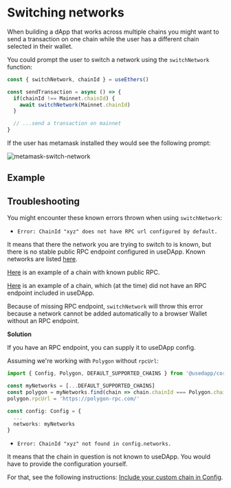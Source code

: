 # Switching networks

When building a dApp that works across multiple chains you might want to send a transaction on one chain while the user has a different chain selected in their wallet.

You could prompt the user to switch a network using the `switchNetwork` function:

```typescript
const { switchNetwork, chainId } = useEthers()

const sendTransaction = async () => {
  if(chainId !== Mainnet.chainId) {
    await switchNetwork(Mainnet.chainId)
  }

  // ...send a transaction on mainnet
}
```

If the user has metamask installed they would see the following prompt:


<div style={{textAlign: 'center'}}>
  <img src={MetamaskSwitchNetwork} alt="metamask-switch-network" style={{maxWidth: '500px'}} />
</div>

## Example


<ExampleContainer example={SwitchingNetworks}/>

## Troubleshooting

You might encounter these known errors thrown when using `switchNetwork`:

- `Error: ChainId "xyz" does not have RPC url configured by default.`

It means that there the network you are trying to switch to is known, but there is no stable public RPC endpoint configured in useDApp. Known networks are listed [here](https://github.com/TrueFiEng/useDApp/tree/master/packages/core/src/model/chain).

[Here](https://github.com/TrueFiEng/useDApp/blob/87b6249e795c4241b089f51e6b6eea90dcb7885a/packages/core/src/model/chain/arbitrum.ts#L20-L31) is an example of a chain with known public RPC.

[Here](https://github.com/TrueFiEng/useDApp/blob/87b6249e795c4241b089f51e6b6eea90dcb7885a/packages/core/src/model/chain/polygon.ts#L3-L11) is an example of a chain, which (at the time) did not have an RPC endpoint included in useDApp.

Because of missing RPC endpoint, `switchNetwork` will throw this error because a network cannot be added automatically to a browser Wallet without an RPC endpoint.

**Solution**

If you have an RPC endpoint, you can supply it to useDApp config.

Assuming we're working with `Polygon` without `rpcUrl`:

```typescript
import { Config, Polygon, DEFAULT_SUPPORTED_CHAINS } from '@usedapp/core'

const myNetworks = [...DEFAULT_SUPPORTED_CHAINS]
const polygon = myNetworks.find(chain => chain.chainId === Polygon.chainId)
polygon.rpcUrl = 'https://polygon-rpc.com/'

const config: Config = {
  ...
  networks: myNetworks
}
```

- `Error: ChainId "xyz" not found in config.networks.`

It means that the chain in question is not known to useDApp. You would have to provide the configuration yourself.

For that, see the following instructions: [Include your custom chain in Config](https://usedapp-docs.netlify.app/docs/guides/connecting/custom%20chains/#include-your-custom-chain-in-config).
